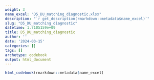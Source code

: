 ```yaml
---
weight: 3
name_excel: "D5_DU_matching_diagnostic.xlsx"
description: "`r get_description(rmarkdown::metadata$name_excel)`"
slug: "D5_DU_matching_diagnostic"
datetime: 1.7105159e+09
title: D5_DU_matching_diagnostic
author: ''
date: '2024-03-15'
categories: []
tags: []
archetype: codebook
output: html_document
---
```


```r
html_codebook(rmarkdown::metadata$name_excel)
```
